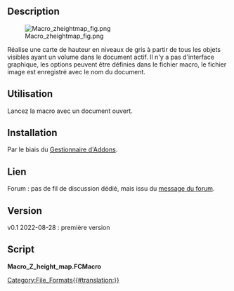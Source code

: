 <languages/>

{{Macro/fr
|Name=Macro Z Height Map
|Description=Crée une carte de hauteur en niveaux de gris en Z.
|Author=heda
|Version=0.1
|Date=2022-08-28
}}

==Description==

[[File:Macro_zheightmap_fig.png]]

Réalise une carte de hauteur en niveaux de gris à partir de tous les objets visibles ayant un volume dans le document actif. Il n'y a pas d'interface graphique, les options peuvent être définies dans le fichier macro, le fichier image est enregistré avec le nom du document.

<span id="Usage"></span>
==Utilisation==

Lancez la macro avec un document ouvert.

<span id="Install"></span>
==Installation==

Par le biais du [[Std_AddonMgr/fr|Gestionnaire d'Addons]].

<span id="Link"></span>
==Lien==

Forum :  pas de fil de discussion dédié, mais issu du [https://forum.freecadweb.org/viewtopic.php?f=8&t=28199 message du forum].

==Version==

v0.1 2022-08-28 : première version

==Script==

'''Macro_Z_height_map.FCMacro'''

{{MacroCode|code=
#!/usr/bin/env python3
# -*- coding: utf-8 -*-

# ***************************************************************************
# *   Copyright (c) 2022 heda <heda @ freecad forum>                        *
# *                                                                         *
# *   This file is part of the FreeCAD CAx development system.              *
# *                                                                         *
# *   This program is free software; you can redistribute it and/or modify  *
# *   it under the terms of the GNU Lesser General Public License (LGPL)    *
# *   as published by the Free Software Foundation; either version 2 of     *
# *   the License, or (at your option) any later version.                   *
# *   for detail see the LICENCE text file.                                 *
# *                                                                         *
# *   This program is distributed in the hope that it will be useful,       *
# *   but WITHOUT ANY WARRANTY; without even the implied warranty of        *
# *   MERCHANTABILITY or FITNESS FOR A PARTICULAR PURPOSE.  See the         *
# *   GNU Library General Public License for more details.                  *
# *                                                                         *
# *   You should have received a copy of the GNU Library General Public     *
# *   License along with this program; if not, write to the Free Software   *
# *   Foundation, Inc., 59 Temple Place, Suite 330, Boston, MA  02111-1307  *
# *   USA                                                                   *
# *                                                                         *
# ***************************************************************************


__Name__ = 'Z_height_map'
__Comment__ = 'Makes a grayscale heightmap in z'
__Author__ = 'heda @ fc-forum'
__Version__ = '0.1'
__Date__ = '2022-08-28'
__License__ = 'LGPL-2.0-or-later'
__Web__ = ''
__Wiki__ = 'https://wiki.freecadweb.org/Macro_Z_height_map'
__Icon__ = ''
__Help__ = 'Run macro and heightmap is created.'
__Status__ = 'Stable'
__Requires__ = 'tested on FreeCAD v0.20'
__Communication__ = 'forum'
__Files__ = ''


__doc__ = """
Makes the grayscale height map for all visible root objects with a volume
from the active document.

No gui, options can be set in macro-file.

png file saved with document name.
"""

import numpy as np
import matplotlib.pyplot as plt
from PIL import Image

pxpmm = 1 # pixels per mm
# adjust pxpmm up/down if there are bands in the heightmap
pad = 2
grayscale_compress = 0.1 # range 0 - 1
invert = False # grayscale, high is white with False

IMSHOW = True
IMSAVE = True
IMRESIZE = False # only saved pil-image, quicker than increase of pxpmm
imwidth = 500 # resizing does give artefacts, can change interpolation...

doc = App.ActiveDocument

shapes = list()
for obj in doc.Objects:
    if hasattr(obj, 'Shape'):
        if hasattr(obj.Shape, 'Volume'):
            if obj.Shape.Volume > 0:
                if obj.ViewObject.Visibility:
                    shapes.append(obj.Shape)

xmin, ymin, zmin =  (min((getattr(shp.BoundBox, f'{which}Min')
                          for shp in shapes)) for which in 'XYZ')
xmax, ymax, zmax =  (max((getattr(shp.BoundBox, f'{which}Max')
                          for shp in shapes)) for which in 'XYZ')

xspan, yspan, zspan = xmax - xmin, ymax - ymin, zmax - zmin
w, h = (int(span * pxpmm) for span in (xspan, yspan))
pic = np.zeros((w + 1, h + 1, len(shapes)))

print('w x h --> {} x {}'.format(w, h))
print('working on pixels, might take a while...')

for i, shape in enumerate(shapes):
    pv = shape.getPoints(1/pxpmm)
    zpoints = (p for p, v in zip(*pv) if v.z > 0)
    for zpoint in zpoints:
        x = round((zpoint.x - xmin) / xspan * w)
        y = round((zpoint.y - ymin) / yspan * h)
        pic[x, y, i] = zpoint.z

print('pic loop done')

pic = (pic.max(axis=2) - zmin) / zspan
im = np.zeros((w + 1 + 2 * pad, h + 1 + 2 * pad))
pic = (1 - grayscale_compress) * pic + grayscale_compress
im[pad:pad + w + 1, pad:pad + h + 1] = pic
im = (im.T * 255).astype(np.uint8)
h, w = im.shape

if invert:
    im = 255 - im
    print('grayscale inverted')

if IMSHOW:
    plt.imshow(im, cmap='gray', interpolation='none')
    plt.grid(color='r')
    plt.show()

if IMSAVE:
    with Image.fromarray(im, mode='L') as pim:
        if IMRESIZE:
            pim = pim.resize((imwidth, int(h * imwidth / w)),
                             Image.Resampling.LANCZOS)
            print('resized to:', pim.size)
        pim.save('{}.png'.format(doc.Name), mode='L')

print('height map done')
}}

[[Category:File_Formats{{#translation:}}]]
